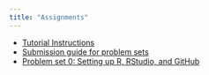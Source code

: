 ```yaml
---
title: "Assignments"
---
```


- [Tutorial Instructions](/assignments/tutorials.qmd)
- [Submission guide for problem sets](/assignments/problem-sets.html)
- [Problem set 0: Setting up R, RStudio, and GitHub](/assignments/00-problem-set.html)
